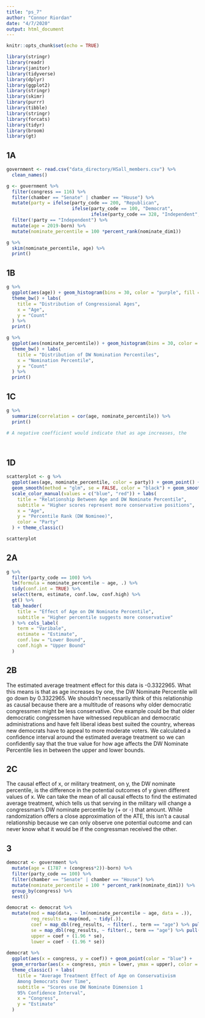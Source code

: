 ```yaml
---
title: "ps_7"
author: "Connor Riordan"
date: "4/7/2020"
output: html_document
---
```


```r
knitr::opts_chunk$set(echo = TRUE)

library(stringr)
library(readr)
library(janitor)
library(tidyverse)
library(dplyr)
library(ggplot2)
library(stringr)
library(skimr)
library(purrr)
library(tibble)
library(stringr)
library(forcats)
library(tidyr)
library(broom)
library(gt)
```

## 1A

```r
government <- read.csv("data_directory/HSall_members.csv") %>%
  clean_names()

g <- government %>%
  filter(congress == 116) %>%
  filter(chamber == "Senate" | chamber == "House") %>%
  mutate(party = ifelse(party_code == 200, "Republican",
                        ifelse(party_code == 100, "Democrat", 
                               ifelse(party_code == 328, "Independent", "N/A")))) %>%
  filter(!party == "Independent") %>%
  mutate(age = 2019-born) %>%
  mutate(nominate_percentile = 100 *percent_rank(nominate_dim1))

g %>%
  skim(nominate_percentile, age) %>%
  print()

```

## 1B

```r
g %>%
  ggplot(aes(age)) + geom_histogram(bins = 30, color = "purple", fill = "dark grey") +
  theme_bw() + labs(
    title = "Distribution of Congressional Ages",
    x = "Age",
    y = "Count"
  ) %>%
  print()

g %>%
  ggplot(aes(nominate_percentile)) + geom_histogram(bins = 30, color = "blue", fill = "dark grey") +
  theme_bw() + labs(
    title = "Distribution of DW Nomination Percentiles",
    x = "Nomination Percentile",
    y = "Count"
  ) %>%
  print()

```

## 1C

```r
g %>%
  summarize(correlation = cor(age, nominate_percentile)) %>%
  print()

# A negative coefficient would indicate that as age increases, the 




```

## 1D

```r

scatterplot <- g %>%
  ggplot(aes(age, nominate_percentile, color = party)) + geom_point() + 
  geom_smooth(method = "glm", se = FALSE, color = "black") + geom_smooth(method = "glm", se = FALSE) + 
  scale_color_manual(values = c("blue", "red")) + labs(
    title = "Relationship Between Age and DW Nominate Percentile",
    subtitle = "Higher scores represent more conservative positions",
    x = "Age",
    y = "Percentile Rank (DW Nominee)",
    color = "Party"
  ) + theme_classic()

scatterplot

```

## 2A

```r
g %>%
  filter(party_code == 100) %>%
  lm(formula = nominate_percentile ~ age, .) %>%
  tidy(conf.int = TRUE) %>%
  select(term, estimate, conf.low, conf.high) %>%
  gt() %>%
  tab_header(
    title = "Effect of Age on DW Nominate Percentile",
    subtitle = "Higher percentile suggests more conservative"
  ) %>% cols_label(
    term = "Varibale",
    estimate = "Estimate",
    conf.low = "Lower Bound",
    conf.high = "Upper Bound"
  )

```

## 2B

The estimated average treatment effect for this data is -0.3322965. What this means is that as age increases by one, the DW Nominate Percentile will go down by 0.3322965. We shouldn't necessarily think of this relationship as causal because there are a multitude of reasons why older democratic congressmen might be less conservative. One example could be that older democratic congressmen have witnessed republican and democratic administrations and have felt liberal ideas best suited the country, whereas new democrats have to appeal to more moderate voters. We calculated a confidence interval around the estimated average treatment so we can confidently say that the true value for how age affects the DW Nominate Percentile lies in between the upper and lower bounds.

## 2C

The causal effect of x, or military treatment, on y, the DW nominate percentile, is the difference in the potential outcomes of y given different values of x. We can take the mean of all causal effects to find the estimated average treatment, which tells us that serving in the military will change a congressman's DW nominate percentile by (+ or -) that amount. While randomization offers a close approximation of the ATE, this isn't a causal relationship because we can only observe one potential outcome and can never know what it would be if the congressman received the other.

## 3

```r

democrat <- government %>%
  mutate(age = (1787 + (congress*2))-born) %>%
  filter(party_code == 100) %>%
  filter(chamber == "Senate" | chamber == "House") %>%
  mutate(nominate_percentile = 100 * percent_rank(nominate_dim1)) %>%
  group_by(congress) %>%
  nest()

democrat <- democrat %>%
  mutate(mod = map(data, ~ lm(nominate_percentile ~ age, data = .)),
         reg_results = map(mod, ~ tidy(.)),
         coef = map_dbl(reg_results, ~ filter(., term == "age") %>% pull(estimate)),
         se = map_dbl(reg_results, ~ filter(., term == "age") %>% pull(std.error)),
         upper = coef + (1.96 * se),
         lower = coef - (1.96 * se))
  
democrat %>%
  ggplot(aes(x = congress, y = coef)) + geom_point(color = "blue") + 
  geom_errorbar(aes(x = congress, ymin = lower, ymax = upper), color = "blue") +
  theme_classic() + labs(
    title = "Average Treatment Effect of Age on Conservativism
    Among Democrats Over Time",
    subtitle = "Scores use DW Nominate Dimension 1
    95% Confidence Interval",
    x = "Congress",
    y = "Estimate"
  )
  
```











